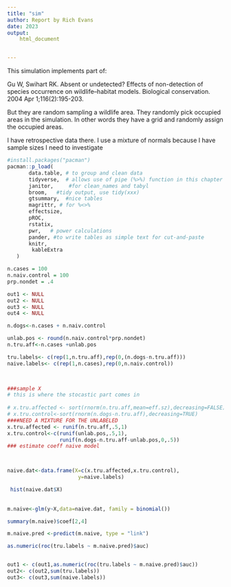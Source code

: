```yaml
---
title: "sim"
author: Report by Rich Evans
date: 2023
output:
    html_document


---
```


This simulation implements part of:

Gu W, Swihart RK. Absent or undetected? Effects of non-detection of species occurrence on wildlife–habitat models. Biological conservation. 2004 Apr 1;116(2):195-203.

But they are random sampling a wildlife area. They randomly pick occupied areas in the simulation. In other words they have a grid and randomly assign the occupied areas. 

I have retrospective data there. I use a mixture of normals because I have sample sizes I need to investigate

```r
#install.packages("pacman")
pacman::p_load(
       data.table, # to group and clean data
       tidyverse,  # allows use of pipe (%>%) function in this chapter
       janitor,     #for clean_names and tabyl
       broom,   #tidy output, use tidy(xxx)
       gtsummary,  #nice tables
       magrittr, # for %<>%
       effectsize,
       pROC,
       rstatix,
       pwr,   # power calculations
       pander, #to write tables as simple text for cut-and-paste
       knitr,
        kableExtra
   ) 
```




```r


n.cases = 100
n.naiv.control = 100
prp.nondet = .4

out1 <- NULL
out2 <- NULL
out3 <- NULL
out4 <- NULL

n.dogs<-n.cases + n.naiv.control

unlab.pos <- round(n.naiv.control*prp.nondet)
n.tru.aff<-n.cases +unlab.pos

tru.labels<- c(rep(1,n.tru.aff),rep(0,(n.dogs-n.tru.aff)))
naive.labels<- c(rep(1,n.cases),rep(0,n.naiv.control))


  
###sample X
# this is where the stocastic part comes in
  
# x.tru.affected <- sort(rnorm(n.tru.aff,mean=eff.sz),decreasing=FALSE)
# x.tru.control<-sort(rnorm(n.dogs-n.tru.aff),decreasing=TRUE)
####NEED A MIXTURE FOR THE UNLABELED
x.tru.affected <- runif(n.tru.aff,.5,1)
x.tru.control<-c(runif(unlab.pos,.5,1),
                 runif(n.dogs-n.tru.aff-unlab.pos,0,.5))
### estimate coeff naive model



naive.dat<-data.frame(X=c(x.tru.affected,x.tru.control),
                       y=naive.labels)

 hist(naive.dat$X)
 
 
m.naive<-glm(y~X,data=naive.dat, family = binomial())

summary(m.naive)$coef[2,4]

m.naive.pred <-predict(m.naive, type = "link")

as.numeric(roc(tru.labels ~ m.naive.pred)$auc)


out1 <- c(out1,as.numeric(roc(tru.labels ~ m.naive.pred)$auc))
out2<- c(out2,sum(tru.labels))
out3<- c(out3,sum(naive.labels))
 

                    
```


